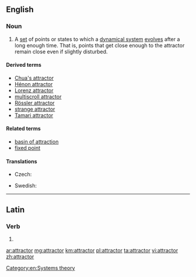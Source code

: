 ==English==
{{wikipedia}}

===Noun===
{{en-noun}}

# {{context|mathematics|physics|lang=en}} A [[set]] of points or states to which a [[dynamical system]] [[evolve]]s after a long enough time.  That is, points that get close enough to the attractor remain close even if slightly disturbed.

====Derived terms====
* [[Chua's attractor]]
* [[Hénon attractor]]
* [[Lorenz attractor]]
* [[multiscroll attractor]]
* [[Rössler attractor]]
* [[strange attractor]]
* [[Tamari attractor]]

====Related terms====
* [[basin of attraction]]
* [[fixed point]]

====Translations====
{{trans-top|set of points or states to which a dynamical system evolves after a long enough time}}
* Czech: {{t|cs|atraktor|m}}
{{trans-mid}}
* Swedish: {{t|sv|attraktor|c}}
{{trans-bottom}}

[[Category:en:Systems theory]]

----

==Latin==

===Verb===
{{la-verb-form|attractor}}

# {{conjugation of|attractō||1|s|pres|pass|ind|lang=la}}

[[ar:attractor]]
[[mg:attractor]]
[[km:attractor]]
[[pl:attractor]]
[[ta:attractor]]
[[vi:attractor]]
[[zh:attractor]]